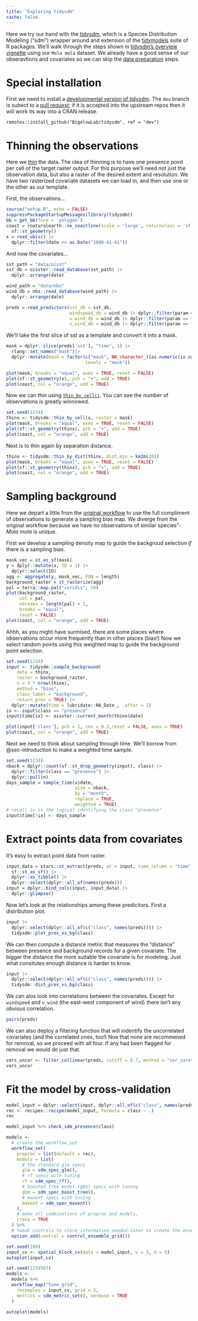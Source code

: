 ```yaml
---
title: "Exploring tidysdm"
cache: false
---
```


Here we try our hand with the [tidysdm](https://evolecolgroup.github.io/tidysdm/), which is a Species Distribution Modeling ("sdm") wrapper around and extension of  the [tidymodels](https://www.tidymodels.org/) suite of R packages. We'll walk through the steps shown in [tidysdm's overview vignette](https://evolecolgroup.github.io/tidysdm/articles/a0_tidysdm_overview.html) using our `Mola mola` dataset. We already have a good sense of our obseravtions and covariates so we can skip the [data preparation](https://evolecolgroup.github.io/tidysdm/articles/a0_tidysdm_overview.html#preparing-your-data) steps.

# Special installation

First we need to install a [developmental version of tidysdm](https://github.com/BigelowLab/tidysdm).  The `dev` branch is subect to a [pull request](https://github.com/EvolEcolGroup/tidysdm/pull/57); if it is accepted into the upstream repos then it will work its way into a CRAN release.

```
remotes::install_github("BigelowLab/tidysdm", ref = "dev")
```

# Thinning the observations

Here we [thin](https://evolecolgroup.github.io/tidysdm/articles/a0_tidysdm_overview.html#thinning-step) the data.  The idea of thinning is to have one presence point per cell of the target raster output.  For this purpose we'll need not just the observation data, but also a raster of the desired extent and resolution. We have two rasterized covariate datasets we can load in, and then use one or the other as our template.

First, the observations...

```r
source("setup.R", echo = FALSE)
suppressPackageStartupMessages(library(tidysdm))
bb = get_bb(form = 'polygon')
coast = rnaturalearth::ne_coastline(scale = 'large', returnclass = 'sf') |>
  sf::st_geometry()
x = read_obis() |>
  dplyr::filter(date >= as.Date("2000-01-01"))
```

And now the covariates...

```r
sst_path = "data/oisst"
sst_db = oisster::read_database(sst_path) |>
  dplyr::arrange(date)

wind_path = "data/nbs"
wind_db = nbs::read_database(wind_path) |>
  dplyr::arrange(date)

preds = read_predictors(sst_db = sst_db,
                        windspeed_db = wind_db |> dplyr::filter(param == "windspeed"),
                        u_wind_db = wind_db |> dplyr::filter(param == "u_wind"),
                        v_wind_db = wind_db |> dplyr::filter(param == "v_wind"))
```

We'll take the first slice of sst as a template and convert it into a mask.

```r
mask = dplyr::slice(preds['sst'], "time", 1) |>
  rlang::set_names("mask")|>
  dplyr::mutate(mask = factor(c("mask", NA_character_)[as.numeric(is.na(mask) + 1)],
                              levels = "mask"))

plot(mask, breaks = "equal", axes = TRUE, reset = FALSE)
plot(sf::st_geometry(x), pch = "+", add = TRUE)
plot(coast, col = "orange", add = TRUE)
```

Now we can thin using [`thin_by_cell()`](https://evolecolgroup.github.io/tidysdm/reference/thin_by_cell.html).  You can see the number of observations is greatly winnowed.

```r
set.seed(1234)
thinx <- tidysdm::thin_by_cell(x, raster = mask)
plot(mask, breaks = "equal", axes = TRUE, reset = FALSE)
plot(sf::st_geometry(thinx), pch = "+", add = TRUE)
plot(coast, col = "orange", add = TRUE)
```

Next is to thin again by separation distance. 

```r
thinx <- tidysdm::thin_by_dist(thinx, dist_min = km2m(20))
plot(mask, breaks = "equal", axes = TRUE, reset = FALSE)
plot(sf::st_geometry(thinx), pch = "+", add = TRUE)
plot(coast, col = "orange", add = TRUE)
```

# Sampling background

Here we depart a little from the [original workflow](https://evolecolgroup.github.io/tidysdm/articles/a0_tidysdm_overview.html#thinning-step) to use the full compliment of observations to generate a sampling bias map. We diverge from the original workflow because we have no observations of similar species"- *Mola mola* is unique.

First we develop a sampling density map to guide the backgroud selection *if* there is a sampling bias.

```r
mask_vec = st_as_sf(mask)
y = dplyr::mutate(x, ID = 1) |>
  dplyr::select(ID)
agg <- aggregate(y, mask_vec, FUN = length)
background_raster = st_rasterize(agg)
pal = terra::map.pal("viridis", 50)
plot(background_raster, 
     col = pal, 
     nbreaks = length(pal) + 1, 
     breaks = "equal", 
     reset = FALSE)
plot(coast, col = "orange", add = TRUE)     
```
Ahhh, as you might have surmised, there are some places where observations occur more frequently than in other places (bias!) Now we select random points using this weighted map to guide the background point selection.

```r
set.seed(1234)
input <- tidysdm::sample_background(
    data = thinx, 
    raster = background_raster,
    n = 3 * nrow(thinx),
    method = "bias",
    class_label = "background",
    return_pres = TRUE) |>
  dplyr::mutate(time = lubridate::NA_Date_, .after = 1)
ix <- input$class == "presence"
input$time[ix] <- oisster::current_month(thinx$date)
```

```r
plot(input['class'], pch = 1, cex = 0.2,reset = FALSE, axes = TRUE)
plot(coast, col = "orange", add = TRUE)
```


Next we need to think about sampling through time. We'll borrow from @sec-introduction to make a weighted time sample. 

```r
set.seed(1234)
nback = dplyr::count(sf::st_drop_geometry(input), class) |>
  dplyr::filter(class == "presence") |>
  dplyr::pull(n)
days_sample = sample_time(x$date, 
                          size = nback, 
                          by = "month", 
                          replace = TRUE, 
                          weighted = TRUE)
# recall ix is the logical identifying the class "presence"
input$time[!ix] <- days_sample
```

# Extract points data from covariates

It's easy to extract point data from raster.

```r
input_data = stars::st_extract(preds, at = input, time_column = "time") |>
  sf::st_as_sf() |>
  dplyr::as_tibble() |>
  dplyr::select(dplyr::all_of(names(preds)))
input = dplyr::bind_cols(input, input_data) |>
  dplyr::glimpse()
```
Now let's look at the relationships among these predicitors. First a distribution plot.

```r
input |>
  dplyr::select(dplyr::all_of(c("class", names(preds)))) |>
  tidysdm::plot_pres_vs_bg(class)
```
We can then compute a distance metric that measures the "distance" between presence and background records for a given covariate.  The bigger the distance the more suitable the covariate is for modeling. Just what consitutes enough distance is harder to know.  
```r
input |>
  dplyr::select(dplyr::all_of(c("class", names(preds)))) |>
  tidysdm::dist_pres_vs_bg(class)
```

We can alos look into correlations between the covariates.  Except for `windspeed` and `u_wind` (the east-west component of wind) there isn't any obvious correlation.
```r
pairs(preds)
```
We can also deploy a filtering function that will indentify the uncorrelated covariates (and the correlated ones, too!)  Noe that none are recommened for removal, so we proceed with all four.  If any had been flagged for removal we would do just that.

```r
vars_uncor <- filter_collinear(preds, cutoff = 0.7, method = "cor_caret")
vars_uncor
```

# Fit the model by cross-validation

```r
model_input = dplyr::select(input, dplyr::all_of(c("class", names(preds))))
rec <- recipes::recipe(model_input, formula = class ~ .)
rec
```

```r
model_input %>% check_sdm_presence(class)
```
```r
models <-
  # create the workflow_set
  workflow_set(
    preproc = list(default = rec),
    models = list(
      # the standard glm specs
      glm = sdm_spec_glm(),
      # rf specs with tuning
      rf = sdm_spec_rf(),
      # boosted tree model (gbm) specs with tuning
      gbm = sdm_spec_boost_tree(),
      # maxent specs with tuning
      maxent = sdm_spec_maxent()
    ),
    # make all combinations of preproc and models,
    cross = TRUE
  ) %>%
  # tweak controls to store information needed later to create the ensemble
  option_add(control = control_ensemble_grid())
```

```r
set.seed(100)
input_cv <- spatial_block_cv(data = model_input, v = 3, n = 5)
autoplot(input_cv)
```

```r
set.seed(1234567)
models <-
  models %>%
  workflow_map("tune_grid",
    resamples = input_cv, grid = 3,
    metrics = sdm_metric_set(), verbose = TRUE
  )
```
```r
autoplot(models)
```
